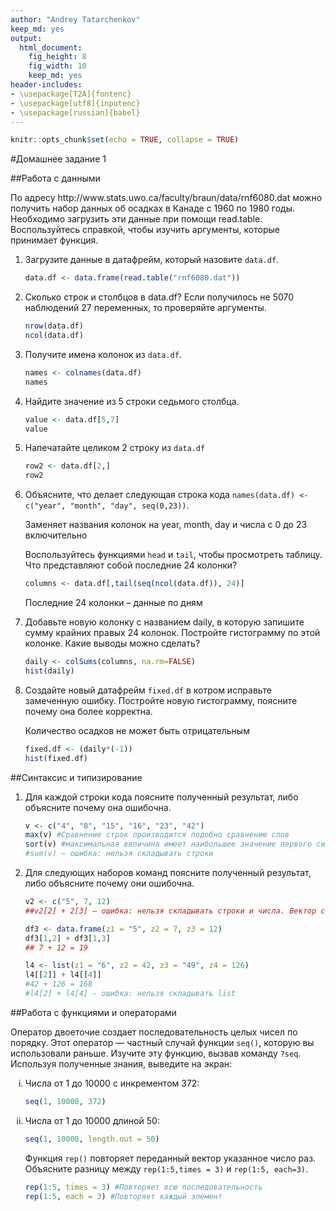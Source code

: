 ```yaml
---
author: "Andrey Tatarchenkov"
keep_md: yes
output:
  html_document:
    fig_height: 8
    fig_width: 10
    keep_md: yes
header-includes:
- \usepackage[T2A]{fontenc}
- \usepackage[utf8]{inputenc}
- \usepackage[russian]{babel}
---
```


```r
knitr::opts_chunk$set(echo = TRUE, collapse = TRUE)
```
#Домашнее задание 1

##Работа с данными

По адресу http://www.stats.uwo.ca/faculty/braun/data/rnf6080.dat можно получить набор данных об осадках в Канаде с 1960 по 1980 годы. Необходимо загрузить эти данные при помощи read.table. Воспользуйтесь справкой, чтобы изучить аргументы, которые принимает функция.

1. Загрузите данные в датафрейм, который назовите ```data.df```.

    ```r
    data.df <- data.frame(read.table("rnf6080.dat"))
    ```
2. Сколько строк и столбцов в data.df? Если получилось не 5070 наблюдений 27 переменных, то проверяйте аргументы.

    ```r
    nrow(data.df)
    ncol(data.df)
    ```


3. Получите имена колонок из ```data.df```.

    ```r
    names <- colnames(data.df)
    names
    ```
    
4. Найдите значение из 5 строки седьмого столбца.

    ```r
    value <- data.df[5,7]
    value
    ```
    
5. Напечатайте целиком 2 строку из ```data.df```

    ```r
    row2 <- data.df[2,]
    row2
    ```
    
6. Объясните, что делает следующая строка кода ```names(data.df) <- c("year", "month", "day", seq(0,23))```. 


    Заменяет названия колонок на year, month, day и числа с 0 до 23 включительно
    
    
    Воспользуйтесь функциями ```head``` и ```tail```, чтобы просмотреть таблицу. Что представляют собой последние 24 колонки?
    
    
    ```r
    columns <- data.df[,tail(seq(ncol(data.df)), 24)]
    ```
      
    Последние 24 колонки – данные по дням

7. Добавьте новую колонку с названием daily, в которую запишите сумму крайних правых 24 колонок. Постройте гистограмму по этой колонке. Какие выводы можно сделать?

    ```r
    daily <- colSums(columns, na.rm=FALSE)
    hist(daily)
    ```
    
8. Создайте новый датафрейм ```fixed.df``` в котром исправьте замеченную ошибку. Постройте новую гистограмму, поясните почему она более корректна.
    
    Количество осадков не может быть отрицательным
    
    ```r
    fixed.df <- (daily*(-1))
    hist(fixed.df)
    ```
    
    

##Синтаксис и типизирование

1. Для каждой строки кода поясните полученный результат, либо объясните почему она ошибочна.

    ```r
    v <- c("4", "8", "15", "16", "23", "42")
    max(v) #Сравнение строк производится подобно сравнению слов 
    sort(v) #максимальная величина имеет наибольшее значение первого символа  
    #sum(v) – ошибка: нельзя складывать строки
    ```
    
2. Для следующих наборов команд поясните полученный результат, либо объясните почему они ошибочна.

    ```r
    v2 <- c("5", 7, 12)
    ##v2[2] + 2[3] – ошибка: нельзя складывать строки и числа. Вектор символов, потому что хотя бы один элемент задан строкой
    
    df3 <- data.frame(z1 = "5", z2 = 7, z3 = 12)
    df3[1,2] + df3[1,3]
    ## 7 + 12 = 19
    
    l4 <- list(z1 = "6", z2 = 42, z3 = "49", z4 = 126)
    l4[[2]] + l4[[4]]
    #42 + 126 = 168
    #l4[2] + l4[4] - ошибка: нельзя складывать list
    
    ```
    
##Работа с функциями и операторами

Оператор двоеточие создает последовательность целых чисел по порядку. Этот оператор — частный случай функции ``seq()``, которую вы использовали раньше. Изучите эту функцию, вызвав команду ``?seq``. Используя полученные знания, выведите на экран:

i. Числа от 1 до 10000 с инкрементом 372:

    ```r
    seq(1, 10000, 372)
    ```

ii. Числа от 1 до 10000 длиной 50:

    ```r
    seq(1, 10000, length.out = 50)
    ```

      Функция ``rep()`` повторяет переданный вектор указанное число раз. Объясните разницу   между ``rep(1:5,times = 3)`` и ``rep(1:5, each=3)``.

    ```r
    rep(1:5, times = 3) #Повторяет всю последовательность
    rep(1:5, each = 3) #Повторяет каждый элемент
    ```
  